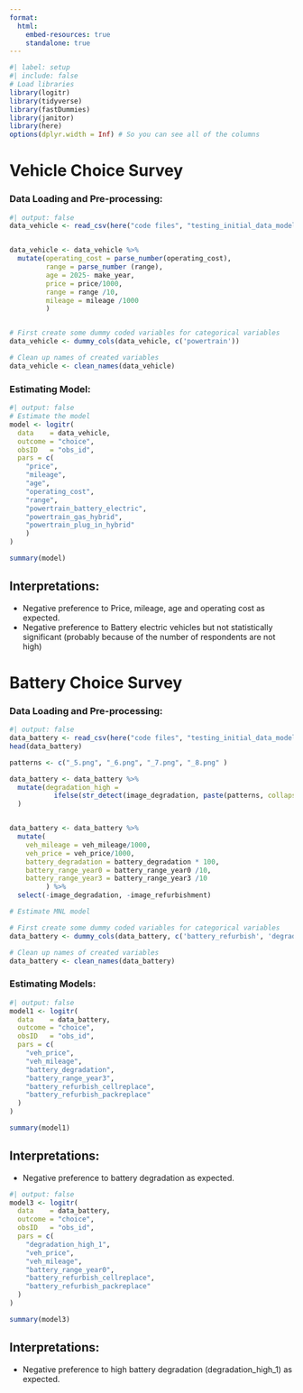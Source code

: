 ```yaml
---
format:
  html:
    embed-resources: true
    standalone: true
---
```




```r
#| label: setup 
#| include: false
# Load libraries
library(logitr)
library(tidyverse)
library(fastDummies)
library(janitor)
library(here)
options(dplyr.width = Inf) # So you can see all of the columns

```

# Vehicle Choice Survey 
### Data Loading and Pre-processing:

```r
#| output: false
data_vehicle <- read_csv(here("code files", "testing_initial_data_modeling",  "vehicle_choice_data.csv"))


data_vehicle <- data_vehicle %>%
  mutate(operating_cost = parse_number(operating_cost),
         range = parse_number (range),
         age = 2025- make_year,
         price = price/1000,
         range = range /10, 
         mileage = mileage /1000
         )


# First create some dummy coded variables for categorical variables
data_vehicle <- dummy_cols(data_vehicle, c('powertrain'))

# Clean up names of created variables
data_vehicle <- clean_names(data_vehicle)

```


### Estimating Model:

```r
#| output: false
# Estimate the model
model <- logitr(
  data    = data_vehicle,
  outcome = "choice",
  obsID   = "obs_id",
  pars = c(
    "price",
    "mileage",
    "age",
    "operating_cost",
    "range",
    "powertrain_battery_electric",
    "powertrain_gas_hybrid",
    "powertrain_plug_in_hybrid"
    )
)
```


```r
summary(model)
```

## Interpretations: 

-   Negative preference to Price, mileage, age and operating cost as expected.
-   Negative preference to Battery electric vehicles but not statistically significant (probably because of the number of respondents are not high)



# Battery Choice Survey 
### Data Loading and Pre-processing:

```r
#| output: false
data_battery <- read_csv(here("code files", "testing_initial_data_modeling",  "battery_choice_data.csv"))
head(data_battery)

patterns <- c("_5.png", "_6.png", "_7.png", "_8.png" )

data_battery <- data_battery %>% 
  mutate(degradation_high = 
           ifelse(str_detect(image_degradation, paste(patterns, collapse = "|")), 1, 0)
  )


data_battery <- data_battery %>%
  mutate(
    veh_mileage = veh_mileage/1000,
    veh_price = veh_price/1000,
    battery_degradation = battery_degradation * 100,
    battery_range_year0 = battery_range_year0 /10,
    battery_range_year3 = battery_range_year3 /10
         ) %>% 
  select(-image_degradation, -image_refurbishment)

# Estimate MNL model

# First create some dummy coded variables for categorical variables
data_battery <- dummy_cols(data_battery, c('battery_refurbish', 'degradation_high'))

# Clean up names of created variables
data_battery <- clean_names(data_battery)

```


### Estimating Models:


```r
#| output: false
model1 <- logitr(
  data    = data_battery,
  outcome = "choice",
  obsID   = "obs_id",
  pars = c(
    "veh_price",
    "veh_mileage", 
    "battery_degradation", 
    "battery_range_year3", 
    "battery_refurbish_cellreplace",
    "battery_refurbish_packreplace"
  )
)
```



```r
summary(model1)
```

## Interpretations: 
-   Negative preference to battery degradation as expected.



```r
#| output: false
model3 <- logitr(
  data    = data_battery,
  outcome = "choice",
  obsID   = "obs_id",
  pars = c(
    "degradation_high_1",
    "veh_price",
    "veh_mileage", 
    "battery_range_year0", 
    "battery_refurbish_cellreplace",
    "battery_refurbish_packreplace"
  )
)
```


```r
summary(model3)
```

## Interpretations: 
-   Negative preference to high battery degradation (degradation_high_1) as expected.
